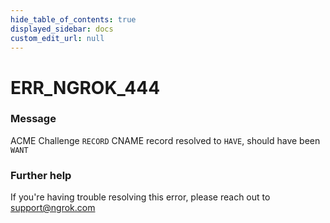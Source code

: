 ```yaml
---
hide_table_of_contents: true
displayed_sidebar: docs
custom_edit_url: null
---
```



# ERR_NGROK_444

### Message

ACME Challenge `RECORD` CNAME record resolved to `HAVE`, should have been `WANT`

### Further help

If you're having trouble resolving this error, please reach out to [support@ngrok.com](mailto:support@ngrok.com?subject=Help%20with%20ERR_NGROK_444)

<ErrorDetails error="err_ngrok_444" />

